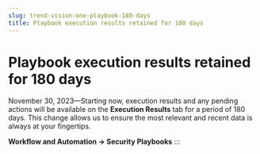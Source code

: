 ```yaml
---
slug: trend-vision-one-playbook-180-days
title: Playbook execution results retained for 180 days
---
```

# Playbook execution results retained for 180 days

November 30, 2023—Starting now, execution results and any pending actions will be available on the **Execution Results** tab for a period of 180 days. This change allows us to ensure the most relevant and recent data is always at your fingertips.

**Workflow and Automation → Security Playbooks**
:::
